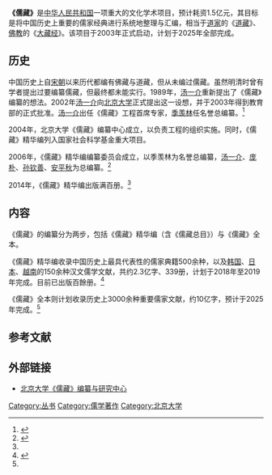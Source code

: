 '''《儒藏》'''是[[中华人民共和国|中华人民共和国]]一项重大的文化学术项目，预计耗资1.5亿元，其目标是将中国历史上重要的儒家经典进行系统地整理与汇编，相当于[[道家|道家]]的《[[道藏|道藏]]》、[[佛教|佛教]]的《[[大藏经|大藏经]]》。该项目于2003年正式启动，计划于2025年全部完成。

== 历史 ==
中国历史上自[[宋朝|宋朝]]以来历代都编有佛藏与道藏，但从未编过儒藏。虽然明清时曾有学者提出过要编纂儒藏，但最终都未能实行。1989年，[[汤一介|汤一介]]重新提出了《儒藏》编纂的想法。2002年[[汤一介|汤一介]]向[[北京大学|北京大学]]正式提出这一设想，并于2003年得到教育部的正式批准。[[汤一介|汤一介]]出任《儒藏》工程首席专家，[[季羡林|季羡林]]任名誉总编纂。<ref>{{cite web|url=http://paper.people.com.cn/rmrbhwb/html/2014-05/09/content_1425296.htm|title=汤一介的《儒藏》春秋|date=2014-05-09|publisher=人民日报海外版|accessdate=2015-01-17|archive-date=2016-03-04|archive-url=https://web.archive.org/web/20160304081054/http://paper.people.com.cn/rmrbhwb/html/2014-05/09/content_1425296.htm|dead-url=no}}</ref>

2004年，北京大学《儒藏》编纂中心成立，以负责工程的组织实施。同时，《儒藏》精华编列入国家社会科学基金重大项目。

2006年，《儒藏》精华编编纂委员会成立，以季羡林为名誉总编纂，[[汤一介|汤一介]]、[[庞朴|庞朴]]、[[孙钦善|孙钦善]]、[[安平秋|安平秋]]为总编纂。<ref>{{cite web|url=http://pkunews.pku.edu.cn/xwzh/2009-09/16/content_157930.htm|title=《儒藏》工程大事记|publisher=北京大学新闻网|date=2009-09-16|accessdate=2015-01-17|archive-date=2016-03-04|archive-url=https://web.archive.org/web/20160304141817/http://pkunews.pku.edu.cn/xwzh/2009-09/16/content_157930.htm|dead-url=no}}</ref>

2014年，《儒藏》精华编出版满百册。<ref name=chinanews />

== 内容 ==
《儒藏》的编纂分为两步，包括《儒藏》精华编（含《儒藏总目》）与《儒藏》全本。

《儒藏》精华编收录中国历史上最具代表性的儒家典籍500余种，以及[[韩国|韩国]]、[[日本|日本]]、[[越南|越南]]的150余种汉文儒学文献，共约2.3亿字、339册，计划于2018年至2019年完成。目前已出版百餘册。<ref name=chinanews>{{cite web|url=http://www.chinanews.com/cul/2014/06-19/6297558.shtml|title=《儒藏》"精华编"将出齐百册 全本规模超"四库"|publisher=中国新闻网|date=2014-06-19|accessdate=2015-01-17|archive-date=2016-03-05|archive-url=https://web.archive.org/web/20160305082442/http://www.chinanews.com/cul/2014/06-19/6297558.shtml|dead-url=no}}</ref>

《儒藏》全本则计划收录历史上3000余种重要儒家文献，约10亿字，预计于2025年完成。<ref name=chinanews />

== 参考文献 ==
{{reflist}}

== 外部链接 ==
* [http://www.ruzang.com 北京大学《儒藏》编纂与研究中心] {{Wayback|url=http://www.ruzang.com/ |date=20040227204524 }}

[[Category:丛书|Category:丛书]]
[[Category:儒学著作|Category:儒学著作]]
[[Category:北京大学|Category:北京大学]]
